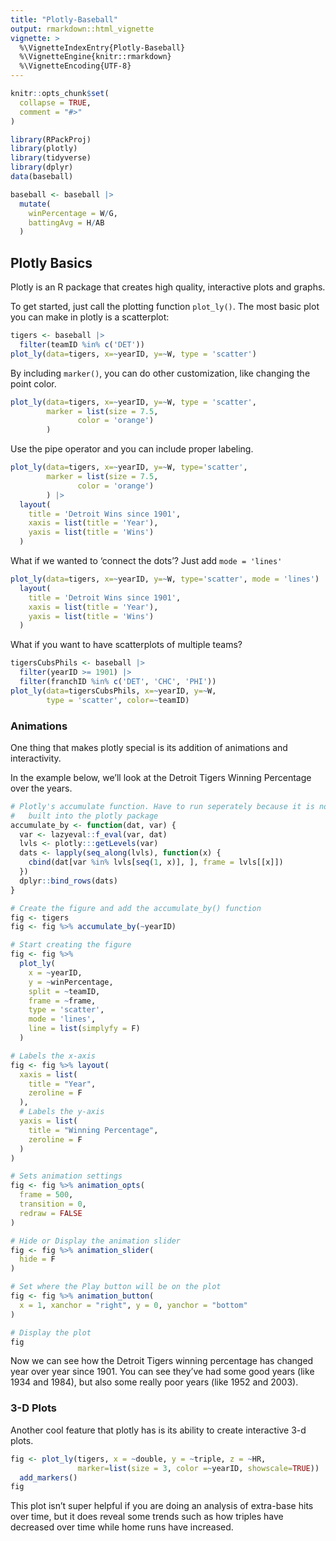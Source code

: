 ```yaml
---
title: "Plotly-Baseball"
output: rmarkdown::html_vignette
vignette: >
  %\VignetteIndexEntry{Plotly-Baseball}
  %\VignetteEngine{knitr::rmarkdown}
  %\VignetteEncoding{UTF-8}
---
```


```r
knitr::opts_chunk$set(
  collapse = TRUE,
  comment = "#>"
)
```

```r
library(RPackProj)
library(plotly)
library(tidyverse)
library(dplyr)
data(baseball)
```

```r
baseball <- baseball |>
  mutate(
    winPercentage = W/G,
    battingAvg = H/AB
  )
```


## Plotly Basics

Plotly is an R package that creates high quality, interactive plots and graphs. 

To get started, just call the plotting function `plot_ly()`. The most basic plot you can make in plotly is a scatterplot:

```r
tigers <- baseball |>
  filter(teamID %in% c('DET'))
plot_ly(data=tigers, x=~yearID, y=~W, type = 'scatter')
```

By including `marker()`, you can do other customization, like changing the point color.

```r
plot_ly(data=tigers, x=~yearID, y=~W, type = 'scatter', 
        marker = list(size = 7.5,
               color = 'orange')
        )
```

Use the pipe operator and you can include proper labeling. 

```r
plot_ly(data=tigers, x=~yearID, y=~W, type='scatter', 
        marker = list(size = 7.5,
               color = 'orange')
        ) |>
  layout(
    title = 'Detroit Wins since 1901',
    xaxis = list(title = 'Year'),
    yaxis = list(title = 'Wins')
  )
```

What if we wanted to 'connect the dots'? Just add `mode = 'lines'`

```r
plot_ly(data=tigers, x=~yearID, y=~W, type='scatter', mode = 'lines') |>
  layout(
    title = 'Detroit Wins since 1901',
    xaxis = list(title = 'Year'),
    yaxis = list(title = 'Wins')
  ) 
```

What if you want to have scatterplots of multiple teams?

```r
tigersCubsPhils <- baseball |>
  filter(yearID >= 1901) |>
  filter(franchID %in% c('DET', 'CHC', 'PHI')) 
plot_ly(data=tigersCubsPhils, x=~yearID, y=~W,
        type = 'scatter', color=~teamID)
```



### Animations 

One thing that makes plotly special is its addition of animations and interactivity.

In the example below, we'll look at the Detroit Tigers Winning Percentage over the years. 

```r
# Plotly's accumulate function. Have to run seperately because it is not 
#   built into the plotly package
accumulate_by <- function(dat, var) {
  var <- lazyeval::f_eval(var, dat)
  lvls <- plotly:::getLevels(var)
  dats <- lapply(seq_along(lvls), function(x) {
    cbind(dat[var %in% lvls[seq(1, x)], ], frame = lvls[[x]])
  })
  dplyr::bind_rows(dats)
}

# Create the figure and add the accumulate_by() function
fig <- tigers
fig <- fig %>% accumulate_by(~yearID)

# Start creating the figure
fig <- fig %>%
  plot_ly(
    x = ~yearID, 
    y = ~winPercentage,
    split = ~teamID,
    frame = ~frame, 
    type = 'scatter',
    mode = 'lines', 
    line = list(simplyfy = F)
  )

# Labels the x-axis
fig <- fig %>% layout(
  xaxis = list(
    title = "Year",
    zeroline = F
  ),
  # Labels the y-axis
  yaxis = list(
    title = "Winning Percentage",
    zeroline = F
  )
) 

# Sets animation settings
fig <- fig %>% animation_opts(
  frame = 500, 
  transition = 0, 
  redraw = FALSE
)

# Hide or Display the animation slider
fig <- fig %>% animation_slider(
  hide = F
)

# Set where the Play button will be on the plot
fig <- fig %>% animation_button(
  x = 1, xanchor = "right", y = 0, yanchor = "bottom"
)

# Display the plot
fig
```

Now we can see how the Detroit Tigers winning percentage has changed year over year since 1901. You can see they've had some good years (like 1934 and 1984), but also some really poor years (like 1952 and 2003). 


### 3-D Plots

Another cool feature that plotly has is its ability to create interactive 3-d plots.

```r
fig <- plot_ly(tigers, x = ~double, y = ~triple, z = ~HR, 
               marker=list(size = 3, color =~yearID, showscale=TRUE)) |>
  add_markers() 
fig
```

This plot isn't super helpful if you are doing an analysis of extra-base hits over time, but it does reveal some trends such as how triples have decreased over time while home runs have increased.

